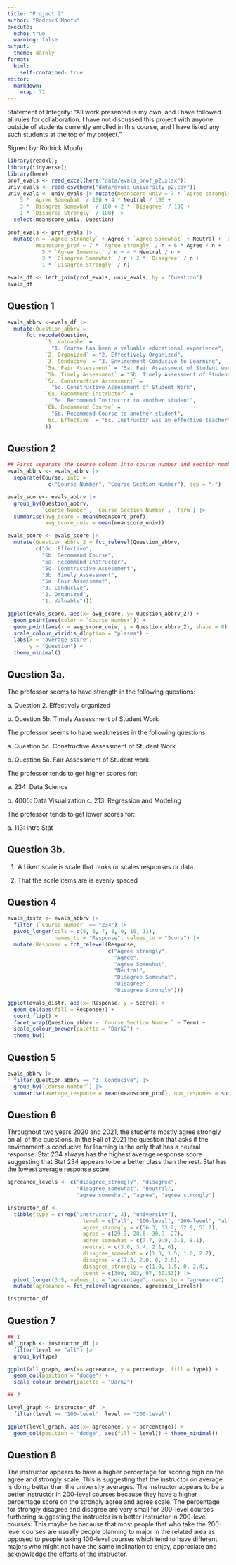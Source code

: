 ---
title: "Project 2"
author: "RodricK Mpofu"
execute:
  echo: true
  warning: false
output: 
  theme: darkly
format: 
  html:
    self-contained: true
editor: 
  markdown: 
    wrap: 72
---

Statement of Integrity: "All work presented is my own, and I have
followed all rules for collaboration. I have not discussed this project
with anyone outside of students currently enrolled in this course, and I
have listed any such students at the top of my project."

Signed by: Rodrick Mpofu

```{r}
library(readxl); 
library(tidyverse); 
library(here)
prof_evals <- read_excel(here("data/evals_prof_p2.xlsx"))
univ_evals <- read_csv(here("data/evals_university_p2.csv"))
univ_evals <- univ_evals |> mutate(meanscore_univ = 7 * `Agree strongly` / 100 + 6 * Agree / 100 +
    5 * `Agree Somewhat` / 100 + 4 * Neutral / 100 +
    3 * `Disagree Somewhat` / 100 + 2 * `Disagree` / 100 + 
    1 * `Disagree Strongly` / 100) |>
  select(meanscore_univ, Question)

prof_evals <- prof_evals |>
  mutate(n = `Agree strongly` + Agree + `Agree Somewhat` + Neutral + `Disagree Somewhat` + Disagree + `Disagree Strongly`,
         meanscore_prof = 7 * `Agree strongly` / n + 6 * Agree / n +
           5 * `Agree Somewhat` / n + 4 * Neutral / n +
           3 * `Disagree Somewhat` / n + 2 * `Disagree` / n + 
           1 * `Disagree Strongly` / n)

evals_df <- left_join(prof_evals, univ_evals, by = "Question")
evals_df
```

## Question 1

```{r}

evals_abbrv <-evals_df |> 
  mutate(Question_abbrv = 
      fct_recode(Question,
            `1. Valuable` = 
              "1. Course has been a valuable educational experience",
            `2. Organized` = "2. Effectively Organized",
            `3. Conducive` = "3. Environment Conducive to Learning",
            `5a. Fair Assessment` = "5a. Fair Assessment of Student work",
            `5b. Timely Assessment` = "5b. Timely Assessment of Student Work",
            `5c. Constructive Assessment` = 
              "5c. Constructive Assessment of Student Work",
            `6a. Recommend Instructor` = 
              "6a. Recommend Instructor to another student", 
            `6b. Recommend Course` = 
              "6b. Recommend Course to another student",
            `6c. Effective` = "6c. Instructor was an effective teacher"
            ))

```

## Question 2

```{r}
## First separate the course column into course number and section number
evals_abbrv <- evals_abbrv |> 
  separate(Course, into = 
             c("Course Number", "Course Section Number"), sep = "-")

evals_score<- evals_abbrv |> 
  group_by(Question_abbrv, 
           `Course Number`, `Course Section Number`, `Term`) |>
  summarise(avg_score = mean(meanscore_prof), 
            avg_score_univ = mean(meanscore_univ)) 

evals_score <- evals_score |> 
  mutate(Question_abbrv_2 = fct_relevel(Question_abbrv, 
         c("6c. Effective",
           "6b. Recommend Course",
           "6a. Recommend Instructor",
           "5c. Constructive Assessment",
           "5b. Timely Assessment", 
           "5a. Fair Assessment",
           "3. Conducive", 
           "2. Organized", 
           "1. Valuable"))) 

ggplot(evals_score, aes(x= avg_score, y= Question_abbrv_2)) +
  geom_point(aes(color = `Course Number`)) + 
  geom_point(aes(x = avg_score_univ, y = Question_abbrv_2), shape = 8) +
  scale_colour_viridis_d(option = "plasma") +
  labs(x = "average score",
       y = "Question") + 
  theme_minimal()


```

## Question 3a.

The professor seems to have strength in the following questions:

a\. Question 2. Effectively organized

b\. Question 5b. Timely Assessment of Student Work

The professor seems to have weaknesses in the following questions:

a\. Question 5c. Constructive Assessment of Student Work

b\. Question 5a. Fair Assessment of Student work

The professor tends to get higher scores for:

a\. 234: Data Science

b\. 4005: Data Visualization c. 213: Regression and Modeling

The professor tends to get lower scores for:

a\. 113: Intro Stat

## Question 3b.

1.  A Likert scale is scale that ranks or scales responses or data.

2.  That the scale items are is evenly spaced

## Question 4

```{r}

evals_distr <- evals_abbrv |> 
  filter (`Course Number` == "234") |>
  pivot_longer(cols = c(5, 6, 7, 8, 9, 10, 11), 
               names_to = "Response", values_to = "Score") |>
  mutate(Response = fct_relevel(Response, 
                                c("Agree strongly",
                                  "Agree",
                                  "Agree Somewhat", 
                                  "Neutral",
                                  "Disagree Somewhat", 
                                  "Disagree", 
                                  "Disagree Strongly")))

ggplot(evals_distr, aes(x= Response, y = Score)) + 
  geom_col(aes(fill = Response)) + 
  coord_flip() +
  facet_wrap(Question_abbrv ~ `Course Section Number` ~ Term) +
  scale_colour_brewer(palette = "Dark2") +
  theme_bw()

```

## Question 5

```{r}

evals_abbrv |> 
  filter(Question_abbrv == "3. Conducive") |> 
  group_by(`Course Number`) |> 
  summarise(average_response = mean(meanscore_prof), num_respones = sum(n)) 

```

## Question 6

Throughout two years 2020 and 2021, the students mostly agree strongly
on all of the questions. In the Fall of 2021 the question that asks if
the environment is conducive for learning is the only that has a neutral
response. Stat 234 always has the highest average response score
suggesting that Stat 234 appears to be a better class than the rest.
Stat has the lowest average response score.

```{r}
agreeance_levels <- c("disagree_strongly", "disagree",
                      "disagree_somewhat", "neutral",
                      "agree_somewhat", "agree", "agree_strongly")

instructor_df <- 
  tibble(type = c(rep("instructor", 3), "university"),
                        level = c("all", "100-level", "200-level", "all"),
                        agree_strongly = c(56.3, 53.2, 62.9, 51.2),
                        agree = c(29.3, 28.6, 30.9, 27),
                        agree_somewhat = c(7.7, 9.9, 3.1, 8.1),
                        neutral = c(3.0, 3.4, 2.1, 6),
                        disagree_somewhat = c(1.3, 1.5, 1.0, 2.7),
                        disagree = c(1.3, 2.0, 0, 2.6),
                        disagree_strongly = c(1.0, 1.5, 0, 2.4),
                        count = c(300, 203, 97, 30153)) |> 
  pivot_longer(3:9, values_to = "percentage", names_to = "agreeance") |>
  mutate(agreeance = fct_relevel(agreeance, agreeance_levels))

instructor_df


```

## Question 7

```{r}
## 1
all_graph <- instructor_df |> 
  filter(level == "all") |>
  group_by(type)

ggplot(all_graph, aes(x= agreeance, y = percentage, fill = type)) +
  geom_col(position = "dodge") + 
  scale_colour_brewer(palette = "Dark2")

## 2

level_graph <- instructor_df |> 
  filter(level == "100-level"| level == "200-level")

ggplot(level_graph, aes(x= agreeance, y = percentage)) + 
  geom_col(position = "dodge", aes(fill = level)) + theme_minimal()

```

## Question 8

The instructor appears to have a higher percentage for scoring high on the agree and strongly scale. This is suggesting that the instructor on average is doing better than the university averages. The instructor appears to be a better instructor in 200-level courses because they have a higher percentage score on the strongly agree and agree scale. The percentage for strongly disagree and disagree are very small for 200-level courses furthering suggesting the instructor is a better instructor in 200-level courses. This maybe be because that most people that who take the 200-level courses are usually people planning to major in the related area as opposed to people taking 100-level courses which tend to have different majors who might not have the same inclination to enjoy, appreciate and acknowledge the efforts of the instructor. 
